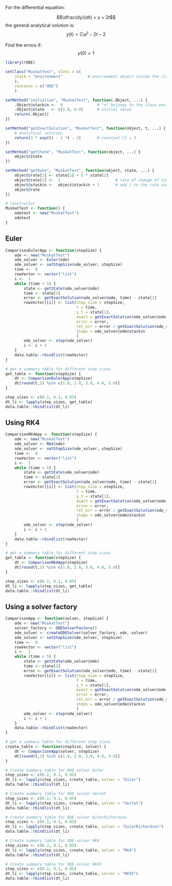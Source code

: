 


For the differential equation:

$$\dfrac{dy}{dt} = y + 2t$$
the general analytical solution is:
$$y(t) = C_1e^{t} - 2t - 2$$

Find the errors if: 
$$y(0) = 1$$

```r
library(rODE)

setClass("MuskatTest", slots = c(
    stack = "environment"           # environment object inside the class
    ),
    contains = c("ODE")
    )

setMethod("initialize", "MuskatTest", function(.Object, ...) {
    .Object@stack$n <-  0               # "n" belongs to the class environment
    .Object@state   <- c(1.0, 0.0)      # initial value
    return(.Object)
})

setMethod("getExactSolution", "MuskatTest", function(object, t, ...) {
    # analytical solution
    return(3 * exp(t) - 2 *t - 2)       # constant C1 = 3 
})

setMethod("getState", "MuskatTest", function(object, ...) {
    object@state
})

setMethod("getRate", "MuskatTest", function(object, state, ...) {
    object@rate[1] <- state[1] + 2 * state[2]
    object@rate[2] <-  1                        # rate of change of time, dt/dt
    object@stack$n <-  object@stack$n + 1       # add 1 to the rate count
    object@rate
})

# constructor
MuskatTest <- function() {
    odetest <- new("MuskatTest")
    odetest
}
```

## Euler

```r
ComparisonEulerApp <- function(stepSize) {
    ode <- new("MuskatTest")
    ode_solver <- Euler(ode)
    ode_solver <- setStepSize(ode_solver, stepSize)
    time <-  0
    rowVector <- vector("list")
    i <-  1
    while (time < 5) {
        state <- getState(ode_solver@ode)
        time <- state[2]
        error <- getExactSolution(ode_solver@ode, time) - state[1]
        rowVector[[i]] <- list(step_size = stepSize, 
                               t = time, 
                               y_t = state[1], 
                               exact = getExactSolution(ode_solver@ode, time),
                               error = error, 
                               rel_err = error / getExactSolution(ode_solver@ode, time),
                               steps = ode_solver@ode@stack$n
                               )
        ode_solver <- step(ode_solver)
        i <- i + 1
    }
    data.table::rbindlist(rowVector)
}
```

```r
# get a summary table for different step sizes
get_table <- function(stepSize) {
    dt <- ComparisonEulerApp(stepSize)
    dt[round(t,2) %in% c(1.0, 2.0, 3.0, 4.0, 5.0)]
}

step_sizes <- c(0.2, 0.1, 0.05)
dt_li <- lapply(step_sizes, get_table)
data.table::rbindlist(dt_li)
```

## Using RK4

```r
ComparisonRK4App <- function(stepSize) {
    ode <- new("MuskatTest")
    ode_solver <- RK4(ode)
    ode_solver <- setStepSize(ode_solver, stepSize)
    time <-  0
    rowVector <- vector("list")
    i <-  1
    while (time < 5) {
        state <- getState(ode_solver@ode)
        time <- state[2]
        error <- getExactSolution(ode_solver@ode, time) - state[1]
        rowVector[[i]] <- list(step_size = stepSize, 
                               t = time, 
                               y_t = state[1], 
                               exact = getExactSolution(ode_solver@ode, time),
                               error = error, 
                               rel_err = error / getExactSolution(ode_solver@ode, time),
                               steps = ode_solver@ode@stack$n
                               )
        ode_solver <- step(ode_solver)
        i <- i + 1
    }
    data.table::rbindlist(rowVector)
}

# get a summary table for different step sizes
get_table <- function(stepSize) {
    dt <- ComparisonRK4App(stepSize)
    dt[round(t,2) %in% c(1.0, 2.0, 3.0, 4.0, 5.0)]
}

step_sizes <- c(0.2, 0.1, 0.05)
dt_li <- lapply(step_sizes, get_table)
data.table::rbindlist(dt_li)
```

## Using a solver factory

```r
ComparisonApp <- function(solver, stepSize) {
    ode <- new("MuskatTest")
    solver_factory <- ODESolverFactory()
    ode_solver <- createODESolver(solver_factory, ode, solver)
    ode_solver <- setStepSize(ode_solver, stepSize)
    time <-  0
    rowVector <- vector("list")
    i <-  1
    while (time < 5) {
        state <- getState(ode_solver@ode)
        time <- state[2]
        error <- getExactSolution(ode_solver@ode, time) - state[1]
        rowVector[[i]] <- list(step_size = stepSize, 
                               t = time, 
                               y_t = state[1], 
                               exact = getExactSolution(ode_solver@ode, time),
                               error = error, 
                               rel_err = error / getExactSolution(ode_solver@ode, time),
                               steps = ode_solver@ode@stack$n
                               )
        ode_solver <- step(ode_solver)
        i <- i + 1
    }
    data.table::rbindlist(rowVector)
}

# get a summary table for different step sizes
create_table <- function(stepSize, solver) {
    dt <- ComparisonApp(solver, stepSize)
    dt[round(t,2) %in% c(1.0, 2.0, 3.0, 4.0, 5.0)]
}
```

```r
# Create summary table for ODE solver Euler
step_sizes <- c(0.2, 0.1, 0.05)
dt_li <- lapply(step_sizes, create_table, solver = "Euler")
data.table::rbindlist(dt_li)
```



```r
# Create summary table for ODE solver Verlet
step_sizes <- c(0.2, 0.1, 0.05)
dt_li <- lapply(step_sizes, create_table, solver = "Verlet")
data.table::rbindlist(dt_li)
```

```r
# Create summary table for ODE solver EulerRichardson
step_sizes <- c(0.2, 0.1, 0.05)
dt_li <- lapply(step_sizes, create_table, solver = "EulerRichardson")
data.table::rbindlist(dt_li)
```

```r
# Create summary table for ODE solver RK4
step_sizes <- c(0.2, 0.1, 0.05)
dt_li <- lapply(step_sizes, create_table, solver = "RK4")
data.table::rbindlist(dt_li)
```


```r
# Create summary table for ODE solver RK45
step_sizes <- c(0.2, 0.1, 0.05)
dt_li <- lapply(step_sizes, create_table, solver = "RK45")
data.table::rbindlist(dt_li)
```
